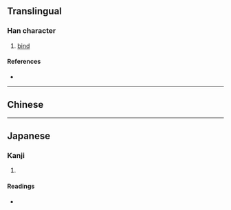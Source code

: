 {{also|敿}}
{{character info}}
==Translingual==

===Han character===
{{Han char|rn=66|rad=攴|as=12|sn=16|four=|canj=HBYE|ids=⿰喬攴}}

# [[bind]]

====References====
* {{Han ref|kx=0475.180|dkj=13382|hdz=21476.130|uh=657D|ud=25981}}

----

==Chinese==
{{zh-see|敿}}

----

==Japanese==

===Kanji===
{{ja-kanji|grade=|rs=攴12}}

# {{rfdef|ja|sort=攴12}}

====Readings====
* {{ja-readings|on=[[きょう]] (kyō), [[ぎょう]] (gyō)|kun=[[つなぐ]] (tsunagu)}}